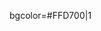 bgcolor=#FFD700|1<!--
--><noinclude>
{{template doc}}
<!-- Add categories and interwikis to the /doc subpage, not here! -->
</noinclude>